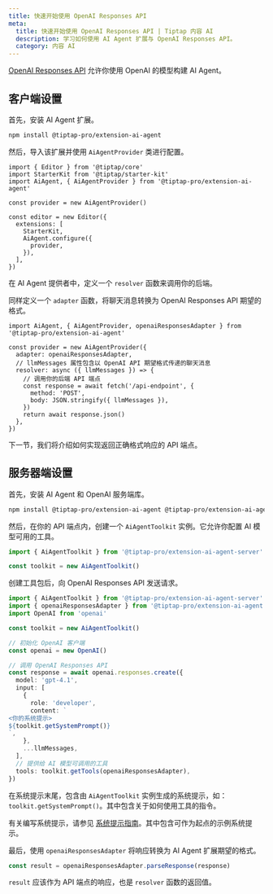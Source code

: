 ```yaml
---
title: 快速开始使用 OpenAI Responses API
meta:
  title: 快速开始使用 OpenAI Responses API | Tiptap 内容 AI
  description: 学习如何使用 AI Agent 扩展与 OpenAI Responses API。
  category: 内容 AI
---
```


[OpenAI Responses API](https://platform.openai.com/docs/api-reference/responses?lang=javascript) 允许你使用 OpenAI 的模型构建 AI Agent。

## 客户端设置

首先，安装 AI Agent 扩展。

```bash
npm install @tiptap-pro/extension-ai-agent
```

然后，导入该扩展并使用 `AiAgentProvider` 类进行配置。

```tsx
import { Editor } from '@tiptap/core'
import StarterKit from '@tiptap/starter-kit'
import AiAgent, { AiAgentProvider } from '@tiptap-pro/extension-ai-agent'

const provider = new AiAgentProvider()

const editor = new Editor({
  extensions: [
    StarterKit,
    AiAgent.configure({
      provider,
    }),
  ],
})
```

在 AI Agent 提供者中，定义一个 `resolver` 函数来调用你的后端。

同样定义一个 `adapter` 函数，将聊天消息转换为 OpenAI Responses API 期望的格式。

```tsx
import AiAgent, { AiAgentProvider, openaiResponsesAdapter } from '@tiptap-pro/extension-ai-agent'

const provider = new AiAgentProvider({
  adapter: openaiResponsesAdapter,
  // llmMessages 属性包含以 OpenAI API 期望格式传递的聊天消息
  resolver: async ({ llmMessages }) => {
    // 调用你的后端 API 端点
    const response = await fetch('/api-endpoint', {
      method: 'POST',
      body: JSON.stringify({ llmMessages }),
    })
    return await response.json()
  },
})
```

下一节，我们将介绍如何实现返回正确格式响应的 API 端点。

## 服务器端设置

首先，安装 AI Agent 和 OpenAI 服务端库。

```bash
npm install @tiptap-pro/extension-ai-agent @tiptap-pro/extension-ai-agent-server openai
```

然后，在你的 API 端点内，创建一个 `AiAgentToolkit` 实例。它允许你配置 AI 模型可用的工具。

```ts
import { AiAgentToolkit } from '@tiptap-pro/extension-ai-agent-server'

const toolkit = new AiAgentToolkit()
```

创建工具包后，向 OpenAI Responses API 发送请求。

```ts
import { AiAgentToolkit } from '@tiptap-pro/extension-ai-agent-server'
import { openaiResponsesAdapter } from '@tiptap-pro/extension-ai-agent'
import OpenAI from 'openai'

const toolkit = new AiAgentToolkit()

// 初始化 OpenAI 客户端
const openai = new OpenAI()

// 调用 OpenAI Responses API
const response = await openai.responses.create({
  model: 'gpt-4.1',
  input: [
    {
      role: 'developer',
      content: `
<你的系统提示>
${toolkit.getSystemPrompt()}
`,
    },
    ...llmMessages,
  ],
  // 提供给 AI 模型可调用的工具
  tools: toolkit.getTools(openaiResponsesAdapter),
})
```

在系统提示末尾，包含由 `AiAgentToolkit` 实例生成的系统提示，如：`toolkit.getSystemPrompt()`。其中包含关于如何使用工具的指令。

有关编写系统提示，请参见 [系统提示指南](/content-ai/capabilities/agent/configure/system-prompt)。其中包含可作为起点的示例系统提示。

最后，使用 `openaiResponsesAdapter` 将响应转换为 AI Agent 扩展期望的格式。

```ts
const result = openaiResponsesAdapter.parseResponse(response)
```

`result` 应该作为 API 端点的响应，也是 `resolver` 函数的返回值。